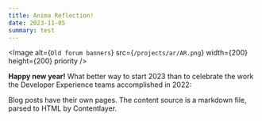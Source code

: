 ```yaml
---
title: Anima Reflection!
date: 2023-11-05
summary: test
---
```


<Image
  alt={`Old forum banners`}
  src={`/projects/ar/AR.png`}
  width={200}
  height={200}
  priority
/>

**Happy new year!** What better way to start 2023 than to celebrate the work the Developer Experience teams accomplished in 2022:

Blog posts have their own pages. The content source is a markdown file, parsed to HTML by Contentlayer.
